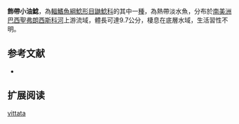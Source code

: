 {{Speciesbox
| name = 飾帶小油鯰
| image = 
| image_width = 250px
| status = NE
| status_system = IUCN3.1
| genus = Pimelodella
| species = vittata
| authority = [[Lütken|Lütken]], 1874
| synonyms = *''Pseudorhamdia vittatus'',Lütken, 1874
}}

'''飾帶小油鯰'''，為[[輻鰭魚綱|輻鰭魚綱]][[鯰形目|鯰形目]][[鼬鯰科|鼬鯰科]]的其中一[[種|種]]，為熱帶淡水魚，分布於[[南美洲|南美洲]][[巴西|巴西]][[聖弗朗西斯科河|聖弗朗西斯科河]]上游流域，體長可達9.7公分，棲息在底層水域，生活習性不明。

==参考文献==
*{{FishBase_species|genus=Pimelodella|species=vittata|year=2015|month=7}}

== 扩展阅读 ==
{{refbegin}}
{{wikispecies-inline|Pimelodella vittata|飾帶小油鯰}}
{{refend}}
{{Taxonbar|from=Q5611707}}

[[Category:小油鯰屬|vittata]]